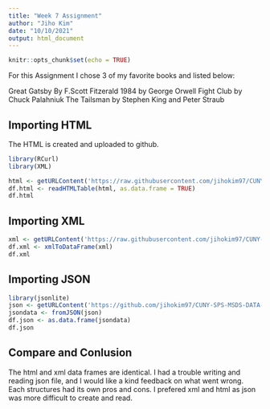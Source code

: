 ```yaml
---
title: "Week 7 Assignment"
author: "Jiho Kim"
date: "10/10/2021"
output: html_document
---
```


```r
knitr::opts_chunk$set(echo = TRUE)
```

For this Assignment I chose 3 of my favorite books and listed below:

Great Gatsby By F.Scott Fitzerald
1984 by George Orwell
Fight Club by Chuck Palahniuk
The Tailsman by Stephen King and Peter Straub

## Importing HTML 

The HTML is created and uploaded to github.
```r
library(RCurl)
library(XML)

html <- getURLContent('https://raw.githubusercontent.com/jihokim97/CUNY-SPS-MSDS-DATA-607/main/assignment%206/book.html')
df.html <- readHTMLTable(html, as.data.frame = TRUE)
df.html
```

## Importing XML
```r
xml <- getURLContent('https://raw.githubusercontent.com/jihokim97/CUNY-SPS-MSDS-DATA-607/main/assignment%206/book.xml')
df.xml <- xmlToDataFrame(xml)
df.xml
```
 
## Importing JSON
```r
library(jsonlite)
json <- getURLContent('https://github.com/jihokim97/CUNY-SPS-MSDS-DATA-607/blob/main/assignment%206/book.json')
jsondata <- fromJSON(json)
df.json <- as.data.frame(jsondata)
df.json
```

## Compare and Conlusion

The html and xml data frames are identical. I had a trouble writing and reading json file, and I would like a kind feedback on what went wrong. Each structures had its own pros and cons. I prefered xml and html as json was more difficult to create and read.